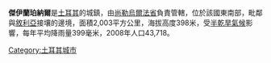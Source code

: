'''傑伊蘭珀納爾'''是[[土耳其|土耳其]]的城鎮，由[[尚勒烏爾法省|尚勒烏爾法省]]負責管轄，位於該國東南部，毗鄰與[[敘利亞|敘利亞]]接壤的邊境，面積2,003平方公里，海拔高度398米，受[[半乾旱氣候|半乾旱氣候]]影響，每年平均降雨量399毫米，2008年人口43,718。

{{Turkey-geo-stub}}
[[Category:土耳其城市|Category:土耳其城市]]